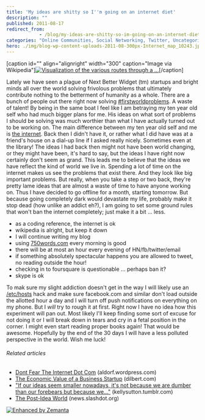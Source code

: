 ```yaml
---
title: 'My ideas are shitty so I''m going on an internet diet'
description: ""
published: 2011-08-17
redirect_from: 
            - /blog/my-ideas-are-shitty-so-im-going-on-an-internet-diet/swizec/2239
categories: "Online Communities, Social Networking, Twitter, Uncategorized"
hero: ./img/blog-wp-content-uploads-2011-08-300px-Internet_map_10243.jpg
---
```

\[caption id=&quot;&quot; align=&quot;alignright&quot; width=&quot;300&quot; caption=&quot;Image via Wikipedia&quot;][![Visualization of the various routes through a ...](./img/blog-wp-content-uploads-2011-08-300px-Internet_map_10243.jpg "Visualization of the various routes through a ...")](http://commons.wikipedia.org/wiki/File:Internet_map_1024.jpg)\[/caption]

Lately we have seen a plague of Next Better Widget (tm) startups and bright minds all over the world solving frivolous problems that ultimately contribute nothing to the betterment of humanity as a whole. There are a bunch of people out there right now solving [#firstworldproblems](https://twitter.com/#!/search?q=%23FirstWorldProblems). A waste of talent! By being in the same boat I feel like I am betraying my ten year old self who had much bigger plans for me. His ideas on what sort of problems I should be solving was much worthier than what I have actually turned out to be working on. The main difference between my ten year old self and me is [the internet](http://en.wikipedia.org/wiki/Internet "Internet"). Back then I didn&#x27;t have it, or rather what I did have was at a friend&#x27;s house on a dial-up line if I asked really nicely. Sometimes even at the library! The ideas I had back then might not have been world changing, or they might have been, it&#x27;s hard to say, but the ideas I have right now certainly don&#x27;t seem as grand. This leads me to believe that the ideas we have reflect the kind of world we live in. Spending a lot of time on the internet makes us see the problems that exist there. And they look like big important problems. But really, when you take a step or two back, they&#x27;re pretty lame ideas that are almost a waste of time to have anyone working on. Thus I have decided to go offline for a month, starting tomorrow. But because going completely dark would devastate my life, probably make it stop dead (how unlike an addict eh?), I am going to set some ground rules that won&#x27;t ban the internet completely; just make it a bit ... less.

- as a coding reference, the internet is ok
- wikipedia is alright, but keep it down
- I will continue writing my blog
- using [750words.com](http://750words.com) every morning is good
- there will be at most an hour every evening of HN/fb/twitter/email
- if something absolutely spectacular happens you are allowed to tweet, no reading outside the hour!
- checking in to foursquare is questionable ... perhaps ban it?
- skype is ok

To mak sure my slight addiction doesn&#x27;t get in the way I will likely use an [/etc/hosts](http://en.wikipedia.org/wiki/Hosts_%28file%29 "Hosts (file)") hack and make sure facebook.com and similar don&#x27;t load outside the allotted hour a day and I will turn off push notifications on everything on my phone. But I _will_ try to rough it at first. Right now I have no idea how this experiment will pan out. Most likely I&#x27;ll keep finding some sort of excuse for not doing it or I will break down in tears and cry in a fetal position in the corner. I might even start reading proper books again! That would be awesome. Hopefully by the end of the 30 days I will have a less polluted perspective in the world. Wish me luck!

###### Related articles

- [Dont Fear The Internet Dot Com](http://aldorf.wordpress.com/2011/08/11/dont-fear-the-internet-dot-com/) (aldorf.wordpress.com)
- [The Economic Value of a Business Startup](http://dilbert.com/blog/entry/the_economic_value_of_a_business_startup/) (dilbert.com)
- [&quot;If our ideas seem smaller nowadays, it&#x27;s not because we are dumber than our forebears but because we...&quot;](http://kellysutton.tumblr.com/post/8930005518/if-our-ideas-seem-smaller-nowadays-its-not) (kellysutton.tumblr.com)
- [The Post-Idea World](http://news.slashdot.org/story/11/08/16/0142226/The-Post-Idea-World) (news.slashdot.org)

[![Enhanced by Zemanta](http://img.zemanta.com/zemified_e.png?x-id=38f92c98-fc80-48ae-bfcd-99be2ac93f19)](http://www.zemanta.com/ "Enhanced by Zemanta")